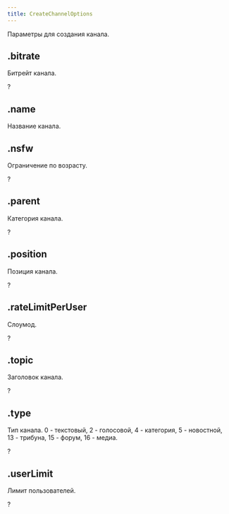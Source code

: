 ```yaml
---
title: CreateChannelOptions
---
```



Параметры для создания канала.

## .bitrate

Битрейт канала.

?<MdnRef dataType="Number" />

## .name

Название канала.

<MdnRef dataType="String" />

## .nsfw

Ограничение по возрасту.

?<MdnRef dataType="Boolean" />

## .parent

Категория канала.

?<MdnRef dataType="String" />

## .position

Позиция канала.

?<MdnRef dataType="Number" />

## .rateLimitPerUser

Слоумод.

?<MdnRef dataType="Number" />

## .topic

Заголовок канала.

?<MdnRef dataType="String" />

## .type

Тип канала. 0 - текстовый, 2 - голосовой, 4 - категория, 5 - новостной, 13 - трибуна, 15 - форум, 16 - медиа.

?<MdnRef dataType="Number" />

## .userLimit

Лимит пользователей.

?<MdnRef dataType="Number" />
